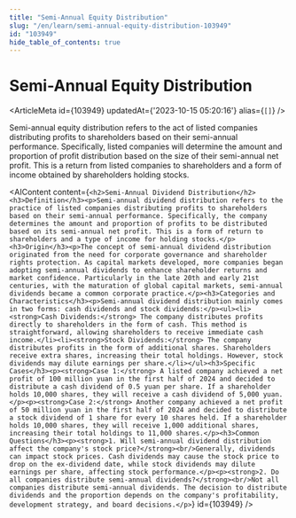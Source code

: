 ```yaml
---
title: "Semi-Annual Equity Distribution"
slug: "/en/learn/semi-annual-equity-distribution-103949"
id: "103949"
hide_table_of_contents: true
---
```



# Semi-Annual Equity Distribution

<ArticleMeta id={103949} updatedAt={'2023-10-15 05:20:16'} alias={`[]`} />
<div className='border-solid border-b border-t-0 my-4 border-[var(--ifm-color-gray-300)]' />

Semi-annual equity distribution refers to the act of listed companies distributing profits to shareholders based on their semi-annual performance. Specifically, listed companies will determine the amount and proportion of profit distribution based on the size of their semi-annual net profit. This is a return from listed companies to shareholders and a form of income obtained by shareholders holding stocks.

<AIContent content={`<h2>Semi-Annual Dividend Distribution</h2><h3>Definition</h3><p>Semi-annual dividend distribution refers to the practice of listed companies distributing profits to shareholders based on their semi-annual performance. Specifically, the company determines the amount and proportion of profits to be distributed based on its semi-annual net profit. This is a form of return to shareholders and a type of income for holding stocks.</p><h3>Origin</h3><p>The concept of semi-annual dividend distribution originated from the need for corporate governance and shareholder rights protection. As capital markets developed, more companies began adopting semi-annual dividends to enhance shareholder returns and market confidence. Particularly in the late 20th and early 21st centuries, with the maturation of global capital markets, semi-annual dividends became a common corporate practice.</p><h3>Categories and Characteristics</h3><p>Semi-annual dividend distribution mainly comes in two forms: cash dividends and stock dividends:</p><ul><li><strong>Cash Dividends:</strong> The company distributes profits directly to shareholders in the form of cash. This method is straightforward, allowing shareholders to receive immediate cash income.</li><li><strong>Stock Dividends:</strong> The company distributes profits in the form of additional shares. Shareholders receive extra shares, increasing their total holdings. However, stock dividends may dilute earnings per share.</li></ul><h3>Specific Cases</h3><p><strong>Case 1:</strong> A listed company achieved a net profit of 100 million yuan in the first half of 2024 and decided to distribute a cash dividend of 0.5 yuan per share. If a shareholder holds 10,000 shares, they will receive a cash dividend of 5,000 yuan.</p><p><strong>Case 2:</strong> Another company achieved a net profit of 50 million yuan in the first half of 2024 and decided to distribute a stock dividend of 1 share for every 10 shares held. If a shareholder holds 10,000 shares, they will receive 1,000 additional shares, increasing their total holdings to 11,000 shares.</p><h3>Common Questions</h3><p><strong>1. Will semi-annual dividend distribution affect the company's stock price?</strong><br/>Generally, dividends can impact stock prices. Cash dividends may cause the stock price to drop on the ex-dividend date, while stock dividends may dilute earnings per share, affecting stock performance.</p><p><strong>2. Do all companies distribute semi-annual dividends?</strong><br/>Not all companies distribute semi-annual dividends. The decision to distribute dividends and the proportion depends on the company's profitability, development strategy, and board decisions.</p>`} id={103949} />
